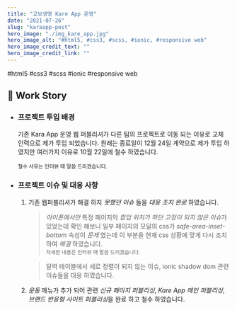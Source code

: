 ```yaml
---
title: "교보생명 Kare App 운영"
date: "2021-07-26"
slug: "karaapp-post"
hero_image: "./img_kare_app.jpg"
hero_image_alt: "#html5, #css3, #scss, #ionic, #responsive web"
hero_image_credit_text: ""
hero_image_credit_link: ""
---
```


<div className="badge-wrap">
  <span className="badge badge-html">#html5</span>
  <span className="badge badge-css">#css3</span>
  <span className="badge badge-css">#scss</span>
  <span className="badge badge-react">#ionic</span>
  <span className="badge badge-rwd">#responsive web</span>
</div>

## 🎤 Work Story

- ### 프로젝트 투입 배경

  기존 Kara App 운영 웹 퍼블리셔가 다른 팀의 프로젝트로 이동 되는 이유로 교체 인력으로 제가 투입 되었습니다.
  원래는 종료일이 12월 24일 계약으로 제가 투입 하였지만 여러가지 이유로 10월 22일에 철수 하였습니다.

  <small>철수 사유는 인터뷰 때 말씀 드리겠습니다.</small>

- ### 프로젝트 이슈 및 대응 사항

  1. 기존 웹퍼블리셔가 해결 하지 _못했던 이슈_ 들을 _대응 조치 완료_ 하였습니다.

     > _아이폰에서만_ 특정 페이지의 *팝업 위치가 하단 고정이 되지 않은 이슈*가 있었는데 확인 해보니 일부 페이지의 모달의 css가 _safe-area-inset-bottom_ 속성이 _문제_ 였는데 이 부분을 현재 css 상황에 맞게 다시 조치 하여 _해결_ 하였습니다. <br/><small>자세한 내용은 인터뷰 때 말씀 드리겠습니다.</small>

     > 달력 테이블에서 세로 정렬이 되지 않는 이슈, ionic shadow dom 관련 이슈들을 대응 하였습니다.

  2. _운동_ 메뉴가 추가 되어 관련 _신규 페이지 퍼블리싱_, _Kare App 메인 퍼블리싱_, *브랜드 반응형 사이트 퍼블리싱*을 완료 하고 철수 하였습니다.
